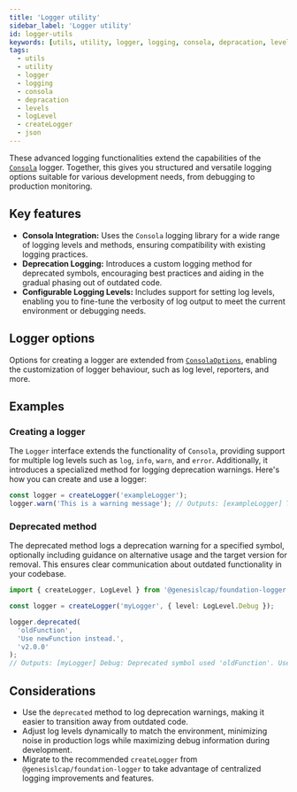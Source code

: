 ```yaml
---
title: 'Logger utility'
sidebar_label: 'Logger utility'
id: logger-utils
keywords: [utils, utility, logger, logging, consola, depracation, levels, logLevel, createLogger, json]
tags:
  - utils
  - utility
  - logger
  - logging
  - consola
  - depracation
  - levels
  - logLevel
  - createLogger
  - json
---
```


These advanced logging functionalities extend the capabilities of the [`Consola`](https://github.com/unjs/consola) logger. Together, this gives you structured and versatile logging options suitable for various development needs, from debugging to production monitoring.

## Key features

- **Consola Integration:** Uses the `Consola` logging library for a wide range of logging levels and methods, ensuring compatibility with existing logging practices.
- **Deprecation Logging:** Introduces a custom logging method for deprecated symbols, encouraging best practices and aiding in the gradual phasing out of outdated code.
- **Configurable Logging Levels:** Includes support for setting log levels, enabling you to fine-tune the verbosity of log output to meet the current environment or debugging needs.

## Logger options

Options for creating a logger are extended from [`ConsolaOptions`](https://github.com/unjs/consola/blob/main/src/types.ts), enabling the customization of logger behaviour, such as log level, reporters, and more.

## Examples 

### Creating a logger

The `Logger` interface extends the functionality of `Consola`, providing support for multiple log levels such as `log`, `info`, `warn`, and `error`. Additionally, it introduces a specialized method for logging deprecation warnings. Here's how you can create and use a logger:

```typescript
const logger = createLogger('exampleLogger');
logger.warn('This is a warning message'); // Outputs: [exampleLogger] This is a warning message
```

### Deprecated method

The deprecated method logs a deprecation warning for a specified symbol, optionally including guidance on alternative usage and the target version for removal. This ensures clear communication about outdated functionality in your codebase.

```typescript
import { createLogger, LogLevel } from '@genesislcap/foundation-logger';

const logger = createLogger('myLogger', { level: LogLevel.Debug });

logger.deprecated(
  'oldFunction', 
  'Use newFunction instead.', 
  'v2.0.0'
);
// Outputs: [myLogger] Debug: Deprecated symbol used 'oldFunction'. Use 'newFunction' instead. Will be removed in version v2.0.0.
```

## Considerations

- Use the `deprecated` method to log deprecation warnings, making it easier to transition away from outdated code.
- Adjust log levels dynamically to match the environment, minimizing noise in production logs while maximizing debug information during development.
- Migrate to the recommended `createLogger` from `@genesislcap/foundation-logger` to take advantage of centralized logging improvements and features.
